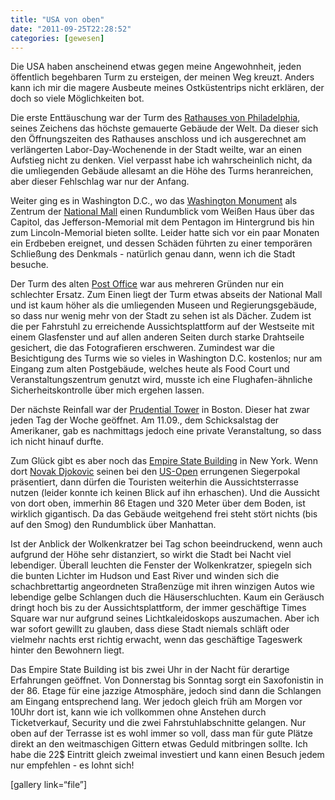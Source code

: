 ```yaml
---
title: "USA von oben"
date: "2011-09-25T22:28:52"
categories: [gewesen]
---
```


Die USA haben anscheinend etwas gegen meine Angewohnheit, jeden öffentlich begehbaren Turm zu ersteigen, der meinen Weg kreuzt. Anders kann ich mir die magere Ausbeute meines Ostküstentrips nicht erklären, der doch so viele Möglichkeiten bot.

Die erste Enttäuschung war der Turm des [Rathauses von Philadelphia](http://www.visitphilly.com/history/philadelphia/city-hall/), seines Zeichens das höchste gemauerte Gebäude der Welt. Da dieser sich den Öffnungszeiten des Rathauses anschloss und ich ausgerechnet am verlängerten Labor-Day-Wochenende in der Stadt weilte, war an einen Aufstieg nicht zu denken. Viel verpasst habe ich wahrscheinlich nicht, da die umliegenden Gebäude allesamt an die Höhe des Turms heranreichen, aber dieser Fehlschlag war nur der Anfang.

Weiter ging es in Washington D.C., wo das [Washington Monument](http://www.nps.gov/wamo/index.htm) als Zentrum der [National Mall](http://www.nationalmall.org/) einen Rundumblick vom Weißen Haus über das Capitol, das Jefferson-Memorial mit dem Pentagon im Hintergrund bis hin zum Lincoln-Memorial bieten sollte. Leider hatte sich vor ein paar Monaten ein Erdbeben ereignet, und dessen Schäden führten zu einer temporären Schließung des Denkmals - natürlich genau dann, wenn ich die Stadt besuche.

Der Turm des alten [Post Office](http://www.oldpostofficedc.com/) war aus mehreren Gründen nur ein schlechter Ersatz. Zum Einen liegt der Turm etwas abseits der National Mall und ist kaum höher als die umliegenden Museen und Regierungsgebäude, so dass nur wenig mehr von der Stadt zu sehen ist als Dächer. Zudem ist die per Fahrstuhl zu erreichende Aussichtsplattform auf der Westseite mit einem Glasfenster und auf allen anderen Seiten durch starke Drahtseile gesichert, die das Fotografieren erschweren. Zumindest war die Besichtigung des Turms wie so vieles in Washington D.C. kostenlos; nur am Eingang zum alten Postgebäude, welches heute als Food Court und Veranstaltungszentrum genutzt wird, musste ich eine Flughafen-ähnliche Sicherheitskontrolle über mich ergehen lassen.

Der nächste Reinfall war der [Prudential Tower](http://www.prudentialcenter.com/shop/shop_detail.php?id=64) in Boston. Dieser hat zwar jeden Tag der Woche geöffnet. Am 11.09., dem Schicksalstag der Amerikaner, gab es nachmittags jedoch eine private Veranstaltung, so dass ich nicht hinauf durfte.

Zum Glück gibt es aber noch das [Empire State Building](http://www.esbnyc.com/) in New York. Wenn dort [Novak Djokovic](http://www.3news.co.nz/Novak-Djokovic-conquers-the-Empire-State-Building/tabid/415/articleID/225703/Default.aspx) seinen bei den [US-Open](http://www.usopen.org/en_US/index.html) errungenen Siegerpokal präsentiert, dann dürfen die Touristen weiterhin die Aussichtsterrasse nutzen (leider konnte ich keinen Blick auf ihn erhaschen). Und die Aussicht von dort oben, immerhin 86 Etagen und 320 Meter über dem Boden, ist wirklich gigantisch. Da das Gebäude weitgehend frei steht stört nichts (bis auf den Smog) den Rundumblick über Manhattan.

Ist der Anblick der Wolkenkratzer bei Tag schon beeindruckend, wenn auch aufgrund der Höhe sehr distanziert, so wirkt die Stadt bei Nacht viel lebendiger. Überall leuchten die Fenster der Wolkenkratzer, spiegeln sich die bunten Lichter im Hudson und East River und winden sich die schachbrettartig angeordneten Straßenzüge mit ihren winzigen Autos wie lebendige gelbe Schlangen duch die Häuserschluchten. Kaum ein Geräusch dringt hoch bis zu der Aussichtsplattform, der immer geschäftige Times Square war nur aufgrund seines Lichtkaleidoskops auszumachen. Aber ich war sofort gewillt zu glauben, dass diese Stadt niemals schläft oder vielmehr nachts erst richtig erwacht, wenn das geschäftige Tageswerk hinter den Bewohnern liegt.

Das Empire State Building ist bis zwei Uhr in der Nacht für derartige Erfahrungen geöffnet. Von Donnerstag bis Sonntag sorgt ein Saxofonistin in der 86. Etage für eine jazzige Atmosphäre, jedoch sind dann die Schlangen am Eingang entsprechend lang. Wer jedoch gleich früh am Morgen vor 10Uhr dort ist, kann wie ich vollkommen ohne Anstehen durch Ticketverkauf, Security und die zwei Fahrstuhlabschnitte gelangen. Nur oben auf der Terrasse ist es wohl immer so voll, dass man für gute Plätze direkt an den weitmaschigen Gittern etwas Geduld mitbringen sollte. Ich habe die 22$ Eintritt gleich zweimal investiert und kann einen Besuch jedem nur empfehlen - es lohnt sich!

[gallery link="file"]

